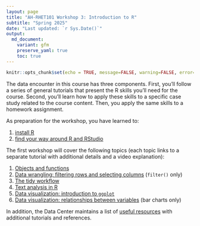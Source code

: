 ```yaml
---
layout: page
title: "AH-RHET101 Workshop 3: Introduction to R"
subtitle: "Spring 2025"
date: "Last updated: `r Sys.Date()`"
output:
  md_document:
    variant: gfm
    preserve_yaml: true
    toc: true
---
```


```r
knitr::opts_chunk$set(echo = TRUE, message=FALSE, warning=FALSE, error=FALSE)
```

The data encounter in this course has three components. 
First, you'll follow a series of general tutorials that present the R skills you'll need for the course. 
Second, you'll learn how to apply these skills to a specific case study related to the course content.
Then, you apply the same skills to a homework assignment.

As preparation for the workshop, you have learned to:

1. [install R](../../../tutorials/r_install)
1. [find your way around R and RStudio](../../../tutorials/r_basics)

The first workshop will cover the following topics (each topic links to a separate tutorial with additional details and a video explanation):

1. [Objects and functions](../../../tutorials/r_objects)
1. [Data wrangling: filtering rows and selecting columns](../../../tutorials/r_intro_subset) (`filter()` only)
1. [The tidy workflow](../../../tutorials/r_intro_pipe)
1. [Text analysis in R](../../../tutorials/r_text)
1. [Data visualization: introduction to `ggplot`](../../../tutorials/r_ggplot_intro)
1. [Data visualization: relationships between variables](../../../tutorials/r_ggplot_bivariate) (bar charts only)

In addition, the Data Center maintains a list of [useful resources](../../../tutorials/links) with additional tutorials and references.